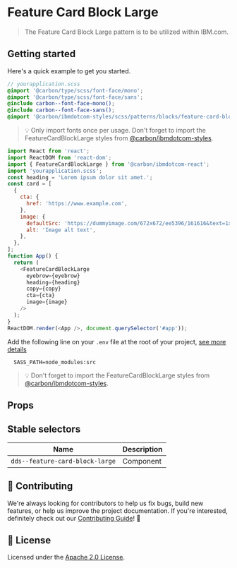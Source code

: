 
# Feature Card Block Large

> The Feature Card Block Large pattern is to be utilized within IBM.com.

## Getting started

Here's a quick example to get you started.

```scss
// yourapplication.scss
@import '@carbon/type/scss/font-face/mono';
@import '@carbon/type/scss/font-face/sans';
@include carbon--font-face-mono();
@include carbon--font-face-sans();
@import '@carbon/ibmdotcom-styles/scss/patterns/blocks/feature-card-block-large/feature-card-block-large.scss';
```

> 💡 Only import fonts once per usage. Don't forget to import the
> FeatureCardBlockLarge styles from
> [@carbon/ibmdotcom-styles](https://github.com/carbon-design-system/ibm-dotcom-library/blob/master/packages/styles).

```javascript
import React from 'react';
import ReactDOM from 'react-dom';
import { FeatureCardBlockLarge } from '@carbon/ibmdotcom-react';
import 'yourapplication.scss';
const heading = 'Lorem ipsum dolor sit amet.';
const card = [
  {
    cta: {
      href: 'https://www.example.com',
    },
    image: {
      defaultSrc: 'https://dummyimage.com/672x672/ee5396/161616&text=1x1',
      alt: 'Image alt text',
    },
  },
];
function App() {
  return (
    <FeatureCardBlockLarge
      eyebrow={eyebrow}
      heading={heading}
      copy={copy}
      cta={cta}
      image={image}
    />
  );
}
ReactDOM.render(<App />, document.querySelector('#app'));
```

Add the following line on your `.env` file at the root of your project,
[see more details](https://github.com/carbon-design-system/ibm-dotcom-library/tree/master/packages/styles#usage)

```
  SASS_PATH=node_modules:src
```

> 💡 Don't forget to import the FeatureCardBlockLarge styles from
> [@carbon/ibmdotcom-styles](https://github.com/carbon-design-system/ibm-dotcom-library/blob/master/packages/styles).

## Props

<Props of={FeatureCardBlockLarge} />

## Stable selectors

| Name                            | Description |
| ------------------------------- | ----------- |
| `dds--feature-card-block-large` | Component   |

## 🙌 Contributing

We're always looking for contributors to help us fix bugs, build new features,
or help us improve the project documentation. If you're interested, definitely
check out our
[Contributing Guide](https://github.com/carbon-design-system/ibm-dotcom-library/blob/master/.github/CONTRIBUTING.md)!
👀

## 📝 License

Licensed under the
[Apache 2.0 License](https://github.com/carbon-design-system/ibm-dotcom-library/blob/master/LICENSE).
